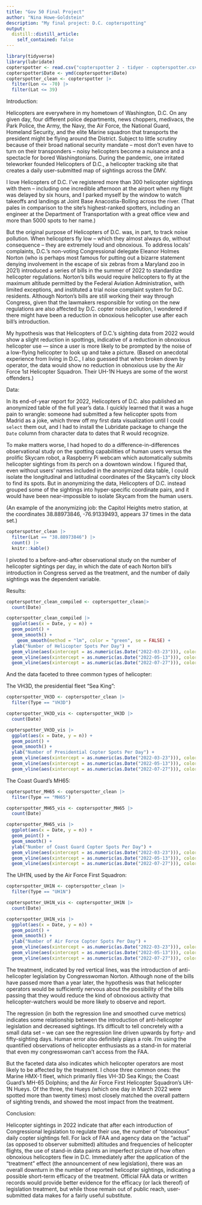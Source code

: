 ```yaml
---
title: "Gov 50 Final Project"
author: "Nina Howe-Goldstein"
description: "My final project: D.C. copterspotting"
output:
  distill::distill_article:
    self_contained: false
---
```


```r
library(tidyverse)
library(lubridate)
copterspotter <- read.csv("copterspotter 2 - tidyer - copterspotter.csv")
copterspotter$Date <- ymd(copterspotter$Date)
copterspotter_clean <- copterspotter |>
  filter(Lon <= -70) |>
  filter(Lat <= 39)
```

Introduction:

Helicopters are everywhere in my hometown of Washington, D.C. On any given day, four different police departments, news choppers, medivacs, the Park Police, the Army, the Navy, the Air Force, the National Guard, Homeland Security, and the elite Marine squadron that transports the president might be flying around the District. Subject to little scrutiny because of their broad national security mandate – most don’t even have to turn on their transponders – noisy helicopters become a nuisance and a spectacle for bored Washingtonians. During the pandemic, one irritated teleworker founded Helicopters of D.C., a helicopter tracking site that creates a daily user-submitted map of sightings across the DMV. 

I love Helicopters of D.C. I’ve registered more than 300 helicopter sightings with them – including one incredible afternoon at the airport when my flight was delayed by six hours, and I parked myself by the window to watch takeoffs and landings at Joint Base Anacostia-Bolling across the river. (That pales in comparison to the site’s highest-ranked spotters, including an engineer at the Department of Transportation with a great office view and more than 5000 spots to her name.)

But the original purpose of Helicopters of D.C. was, in part, to track noise pollution. When helicopters fly low – which they almost always do, without consequence – they are extremely loud and obnoxious. To address locals’ complaints, D.C.’s non-voting Congressional delegate Eleanor Holmes Norton (who is perhaps most famous for putting out a bizarre statement denying involvement in the escape of six zebras from a Maryland zoo in 2021) introduced a series of bills in the summer of 2022 to standardize helicopter regulations. Norton’s bills would require helicopters to fly at the maximum altitude permitted by the Federal Aviation Administration, with limited exceptions, and instituted a trial noise complaint system for D.C. residents. Although Norton’s bills are still working their way through Congress, given that the lawmakers responsible for voting on the new regulations are also affected by D.C. copter noise pollution, I wondered if there might have been a reduction in obnoxious helicopter use after each bill’s introduction.

My hypothesis was that Helicopters of D.C.’s sighting data from 2022 would show a slight reduction in spottings, indicative of a reduction in obnoxious helicopter use — since a user is more likely to be prompted by the noise of a low-flying helicopter to look up and take a picture. (Based on anecdotal experience from living in D.C., I also guessed that when broken down by operator, the data would show no reduction in obnoxious use by the Air Force 1st Helicopter Squadron. Their UH-1N Hueys are some of the worst offenders.) 


Data:

In its end-of-year report for 2022, Helicopters of D.C. also published an anonymized table of the full year’s data. I quickly learned that it was a huge pain to wrangle: someone had submitted a few helicopter spots from Madrid as a joke, which threw off my first data visualization until I could `select` them out, and I had to install the Lubridate package to change the `Date` column from character data to dates that R would recognize. 

To make matters worse, I had hoped to do a difference-in-differences observational study on the spotting capabilities of human users versus the prolific Skycam robot, a Raspberry Pi webcam which automatically submits helicopter sightings from its perch on a downtown window. I figured that, even without users’ names included in the anonymized data table, I could isolate the longitudinal and latitudinal coordinates of the Skycam’s city block to find its spots. But in anonymizing the data, Helicopters of D.C. instead grouped some of the sightings into hyper-specific coordinate pairs, and it would have been near-impossible to isolate Skycam from the human users. 

(An example of the anonymizing job: the Capitol Heights metro station, at the coordinates 38.88973846, -76.91339493, appears 37 times in the data set.)

```r
copterspotter_clean |>
  filter(Lat == "38.88973846") |>
  count() |>
  knitr::kable()
```

I pivoted to a before-and-after observational study on the number of helicopter sightings per day, in which the date of each Norton bill’s introduction in Congress served as the treatment, and the number of daily sightings was the dependent variable.


Results:


```r
copterspotter_clean_compiled <- copterspotter_clean|>
  count(Date)

copterspotter_clean_compiled |>
  ggplot(aes(x = Date, y = n)) +
  geom_point() +
  geom_smooth() +
    geom_smooth(method = "lm", color = "green", se = FALSE) +
  ylab("Number of Helicopter Spots Per Day") +
  geom_vline(aes(xintercept = as.numeric(as.Date("2022-03-23"))), color = "indianred") +
  geom_vline(aes(xintercept = as.numeric(as.Date("2022-05-13"))), color = "indianred") +
  geom_vline(aes(xintercept = as.numeric(as.Date("2022-07-27"))), color = "indianred")

```
And the data faceted to three common types of helicopter:

The VH3D, the presidential fleet "Sea King":

```r
copterspotter_VH3D <- copterspotter_clean |>
  filter(Type == "VH3D")

copterspotter_VH3D_vis <- copterspotter_VH3D |>
  count(Date)

copterspotter_VH3D_vis |>
  ggplot(aes(x = Date, y = n)) +
  geom_point() +
  geom_smooth() +
  ylab("Number of Presidential Copter Spots Per Day") +
  geom_vline(aes(xintercept = as.numeric(as.Date("2022-03-23"))), color = "indianred") +
  geom_vline(aes(xintercept = as.numeric(as.Date("2022-05-13"))), color = "indianred") +
  geom_vline(aes(xintercept = as.numeric(as.Date("2022-07-27"))), color = "indianred") 
```

The Coast Guard's MH65:

```r
copterspotter_MH65 <- copterspotter_clean |>
  filter(Type == "MH65")

copterspotter_MH65_vis <- copterspotter_MH65 |>
  count(Date)

copterspotter_MH65_vis |>
  ggplot(aes(x = Date, y = n)) +
  geom_point() +
  geom_smooth() +
  ylab("Number of Coast Guard Copter Spots Per Day") +
  geom_vline(aes(xintercept = as.numeric(as.Date("2022-03-23"))), color = "indianred") +
  geom_vline(aes(xintercept = as.numeric(as.Date("2022-05-13"))), color = "indianred") +
  geom_vline(aes(xintercept = as.numeric(as.Date("2022-07-27"))), color = "indianred") 
```

The UH1N, used by the Air Force First Squadron:

```r
copterspotter_UH1N <- copterspotter_clean |>
  filter(Type == "UH1N")

copterspotter_UH1N_vis <- copterspotter_UH1N |>
  count(Date)

copterspotter_UH1N_vis |>
  ggplot(aes(x = Date, y = n)) +
  geom_point() +
  geom_smooth() +
  ylab("Number of Air Force Copter Spots Per Day") +
  geom_vline(aes(xintercept = as.numeric(as.Date("2022-03-23"))), color = "indianred") +
  geom_vline(aes(xintercept = as.numeric(as.Date("2022-05-13"))), color = "indianred") +
  geom_vline(aes(xintercept = as.numeric(as.Date("2022-07-27"))), color = "indianred") 
```

The treatment, indicated by red vertical lines, was the introduction of anti-helicopter legislation by Congresswoman Norton. Although none of the bills have passed more than a year later, the hypothesis was that helicopter operators would be sufficiently nervous about the possibility of the bills passing that they would reduce the kind of obnoxious activity that helicopter-watchers would be more likely to observe and report. 

The regression (in both the regression line and smoothed curve metrics) indicates some relationship between the introduction of anti-helicopter legislation and decreased sightings. It's difficult to tell concretely with a small data set -- we can see the regression line driven upwards by forty- and fifty-sighting days. Human error also definitely plays a role. I'm using the quantified observations of helicopter enthusiasts as a stand-in for material that even my congresswoman can't access from the FAA. 

But the faceted data also indicates which helicopter operators are most likely to be affected by the treatment. I chose three common ones: the Marine HMX-1 fleet, which primarily flies VH-3D Sea Kings; the Coast Guard's MH-65 Dolphins; and the Air Force First Helicopter Squadron's UH-1N Hueys. Of the three, the Hueys (which one day in March 2022 were spotted more than twenty times) most closely matched the overall pattern of sighting trends, and showed the most impact from the treatment. 


Conclusion:

Helicopter sightings in 2022 indicate that after each introduction of Congressional legislation to regulate their use, the number of "obnoxious" daily copter sightings fell. For lack of FAA and agency data on the "actual" (as opposed to observer submitted) altitudes and frequencies of helicopter flights, the use of stand-in data paints an imperfect picture of how often obnoxious helicopters flew in D.C. Immediately after the application of the "treatment" effect (the announcement of new legislation), there was an overall downturn in the number of reported helicopter sightings, indicating a possible short-term efficacy of the treatment. Official FAA data or written records would provide better evidence for the efficacy (or lack thereof) of legislation treatment, but while those remain out of public reach, user-submitted data makes for a fairly useful substitute.


